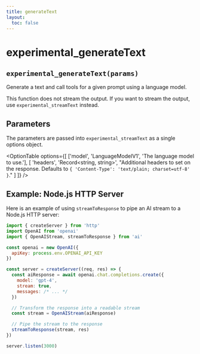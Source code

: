 ```yaml
---
title: generateText
layout:
  toc: false
---
```



# experimental_generateText

## `experimental_generateText(params)`

Generate a text and call tools for a given prompt using a language model.

This function does not stream the output. If you want to stream the output, use `experimental_streamText` instead.

## Parameters

The parameters are passed into `experimental_streamText` as a single options object.

<OptionTable
  options={[
    ['model', 'LanguageModelV1', 'The language model to use.'],
    [
      'headers',
      'Record<string, string>',
      "Additional headers to set on the response. Defaults to `{ 'Content-Type': 'text/plain; charset=utf-8' }`."
    ]
  ]}
/>

## Example: Node.js HTTP Server

Here is an example of using `streamToResponse` to pipe an AI stream to a Node.js HTTP server:

```js
import { createServer } from 'http'
import OpenAI from 'openai'
import { OpenAIStream, streamToResponse } from 'ai'

const openai = new OpenAI({
  apiKey: process.env.OPENAI_API_KEY
})

const server = createServer((req, res) => {
  const aiResponse = await openai.chat.completions.create({
    model: 'gpt-4',
    stream: true,
    messages: /* ... */
  })

  // Transform the response into a readable stream
  const stream = OpenAIStream(aiResponse)

  // Pipe the stream to the response
  streamToResponse(stream, res)
})

server.listen(3000)
```
